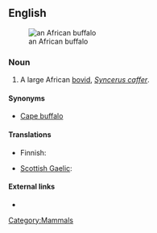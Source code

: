 ==English==
[[Image:African Buffalo.JPG|thumb|right|an African buffalo]]

===Noun===
{{en-noun|sg=[[African]] [[buffalo]]}}

# A large African [[bovid]], ''[[Syncerus caffer]]''.

====Synonyms====
* [[Cape buffalo]]

====Translations====
{{trans-top|large bovid}}
* Finnish: {{t-|fi|kafferipuhveli}}
{{trans-mid}}
* [[Scottish Gaelic]]: {{t|gd|buabhall Afragach|m}}
{{trans-bottom}}

====External links====
* {{pedia}}

[[Category:Mammals]]